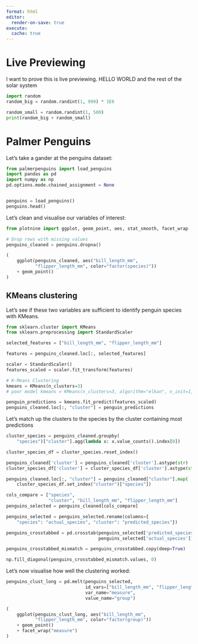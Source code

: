 ```yaml
---
format: html
editor:
  render-on-save: true
execute:
  cache: true
---
```


# Live Previewing

I want to prove this is live previewing. HELLO WORLD and the rest of the solar system

```python
import random
random_big = random.randint(1, 999) * 1E6

random_small = random.randint(1, 500)
print(random_big + random_small)
```


# Palmer Penguins

Let's take a gander at the penguins dataset:

```python
from palmerpenguins import load_penguins
import pandas as pd
import numpy as np
pd.options.mode.chained_assignment = None


penguins = load_penguins()
penguins.head()
```

Let's clean and visualise our variables of interest:

```python
from plotnine import ggplot, geom_point, aes, stat_smooth, facet_wrap

# Drop rows with missing values
penguins_cleaned = penguins.dropna()

(
    ggplot(penguins_cleaned, aes("bill_length_mm",
           "flipper_length_mm", color="factor(species)"))
    + geom_point()
)
```

## KMeans clustering

Let's see if these two variables are sufficient to identify penguin species with KMeans.

```python
from sklearn.cluster import KMeans
from sklearn.preprocessing import StandardScaler

selected_features = ["bill_length_mm", "flipper_length_mm"]

features = penguins_cleaned.loc[:, selected_features]

scaler = StandardScaler()
features_scaled = scaler.fit_transform(features)

# K-Means Clustering
kmeans = KMeans(n_clusters=3)
# poor model kmeans = KMeans(n_clusters=3, algorithm="elkan", n_init=1, max_iter=1)

penguin_predictions = kmeans.fit_predict(features_scaled)
penguins_cleaned.loc[:, "cluster"] = penguin_predictions
```

Let's match up the clusters to the species by the cluster containing most predictions

```python
cluster_species = penguins_cleaned.groupby(
    "species")["cluster"].agg(lambda x: x.value_counts().index[0])

cluster_species_df = cluster_species.reset_index()

penguins_cleaned['cluster'] = penguins_cleaned['cluster'].astype(str)
cluster_species_df['cluster'] = cluster_species_df['cluster'].astype(str)

penguins_cleaned.loc[:, "cluster"] = penguins_cleaned["cluster"].map(
    cluster_species_df.set_index("cluster")["species"])

cols_compare = ["species",
                "cluster", "bill_length_mm", "flipper_length_mm"]
penguins_selected = penguins_cleaned[cols_compare]

penguins_selected = penguins_selected.rename(columns={
    "species": "actual_species", "cluster": "predicted_species"})

penguins_crosstabbed = pd.crosstab(penguins_selected['predicted_species'],
                                   penguins_selected['actual_species'])

penguins_crosstabbed_mismatch = penguins_crosstabbed.copy(deep=True)

np.fill_diagonal(penguins_crosstabbed_mismatch.values, 0)
```

Let's now visualise how well the clustering worked:

```python
penguins_clust_long = pd.melt(penguins_selected,
                              id_vars=["bill_length_mm", "flipper_length_mm"],
                              var_name="measure",
                              value_name="group")

(
    ggplot(penguins_clust_long, aes("bill_length_mm",
           "flipper_length_mm", color="factor(group)"))
    + geom_point()
    + facet_wrap("measure")
)
```

